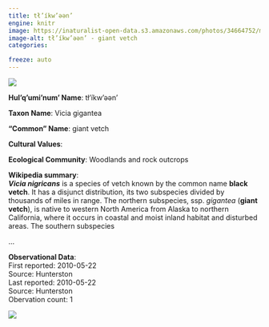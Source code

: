 ```yaml
---
title: tł’íkw’əәn’
engine: knitr
image: https://inaturalist-open-data.s3.amazonaws.com/photos/34664752/medium.jpeg
image-alt: tł’íkw’əәn’ - giant vetch
categories:

freeze: auto
---
```

![](https://inaturalist-open-data.s3.amazonaws.com/photos/34664752/medium.jpeg){fig-alt="tł’íkw’əәn’ - giant vetch"}

**Hul'q'umi'num' Name**: tł’íkw’əәn’



**Taxon Name**: Vicia gigantea

**"Common" Name**: giant vetch

**Cultural Values**:  

::: {layout-nrow=1 style="width:60%"}

:::

**Ecological Community**: Woodlands and rock outcrops

**Wikipedia summary**:  
<i><b>Vicia nigricans</b></i> is a species of vetch known by the common name <b>black vetch</b>. It has a disjunct distribution, its two subspecies divided by thousands of miles in range. The northern subspecies, ssp. <i>gigantea</i> (<b>giant vetch</b>), is native to western North America from Alaska to northern California, where it occurs in coastal and moist inland habitat and disturbed areas. The southern subspecies</p>...

**Observational Data**:   
First reported: 2010-05-22  
Source: Hunterston  
Last reported: 2010-05-22  
Source: Hunterston  
Obervation count: 1

![](community_dist.png)
